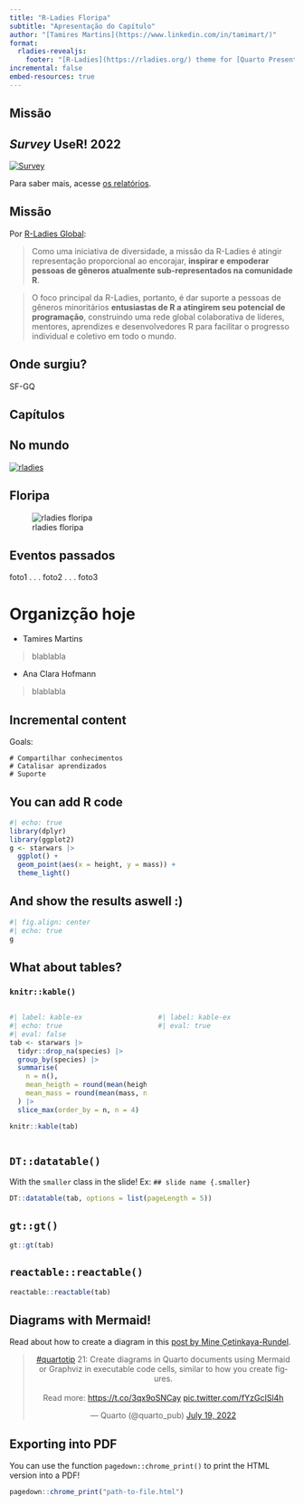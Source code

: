 ```yaml
---
title: "R-Ladies Floripa"
subtitle: "Apresentação do Capítulo"
author: "[Tamires Martins](https://www.linkedin.com/in/tamimart/)"
format: 
  rladies-revealjs:
    footer: "[R-Ladies](https://rladies.org/) theme for [Quarto Presentations](https://quarto.org/docs/presentations/revealjs/index.html). Code available on [GitHub](https://github.com/beatrizmilz/quarto-rladies-theme)."
incremental: false
embed-resources: true
---
```


## Missão



## *Survey* UseR! 2022

[![Survey](/img/survey.png)](https://forwards.github.io/docs/useR2022_survey/){fig-align="center" width=4, height=2}

Para saber mais, acesse [os relatórios](https://forwards.github.io/docs/).

## Missão

Por [R-Ladies Global](https://rladies.org/):

> Como uma iniciativa de diversidade, a missão da R-Ladies é atingir representação proporcional ao encorajar, **inspirar e empoderar pessoas de gêneros atualmente sub-representados na comunidade R**. 

>O foco principal da R-Ladies, portanto, é dar suporte a pessoas de gêneros minoritários **entusiastas de R a atingirem seu potencial de programação**, construindo uma rede global colaborativa de líderes, mentores, aprendizes e desenvolvedores R para facilitar o progresso individual e coletivo em todo o mundo.

## Onde surgiu?

SF-GQ

## Capítulos

::: panel-tabset
## No mundo

[![rladies](/img/rladies.png)](https://benubah.github.io/r-community-explorer/rladies.html)

## Floripa

![rladies floripa](/img/rladies_floripa.png)

:::

## Eventos passados 
::: {layout-nrow=2}
foto1
. . .
foto2
. . .
foto3

:::
# Organizção hoje 


  - Tamires Martins
  
  > blablabla
  
  - Ana Clara Hofmann
  
  > blablabla


## Incremental content {background-color="#562457"}

Goals:

    # Compartilhar conhecimentos
    # Catalisar aprendizados
    # Suporte 

## You can add R code

```r
#| echo: true
library(dplyr)
library(ggplot2)
g <- starwars |> 
  ggplot() +
  geom_point(aes(x = height, y = mass)) +
  theme_light()
```

## And show the results aswell :)

```r
#| fig.align: center
#| echo: true
g 
```

## What about tables? {.smaller}

### `knitr::kable()`

::: columns
::: {.column width="50%"}
```r
#| label: kable-ex
#| echo: true
#| eval: false
tab <- starwars |>
  tidyr::drop_na(species) |> 
  group_by(species) |>
  summarise(
    n = n(),
    mean_heigth = round(mean(height, na.rm = TRUE)),
    mean_mass = round(mean(mass, na.rm = TRUE))
  ) |> 
  slice_max(order_by = n, n = 4) 

knitr::kable(tab)
```
:::

::: {.column width="50%"}
```r
#| label: kable-ex
#| eval: true
```
:::
:::

## `DT::datatable()` {.smaller}

With the `smaller` class in the slide!
Ex: `## slide name {.smaller}`

```r
DT::datatable(tab, options = list(pageLength = 5))
```

## `gt::gt()`

```r
gt::gt(tab)
```

## `reactable::reactable()`

```r
reactable::reactable(tab)
```

## Diagrams with Mermaid!

Read about how to create a diagram in this [post by Mine Çetinkaya-Rundel](https://mine-cetinkaya-rundel.github.io/quarto-tip-a-day/posts/21-diagrams/).

<center>
<blockquote class="twitter-tweet" data-conversation="none"><p lang="en" dir="ltr"><a href="https://twitter.com/hashtag/quartotip?src=hash&amp;ref_src=twsrc%5Etfw">#quartotip</a> 21: Create diagrams in Quarto documents using Mermaid or Graphviz in executable code cells, similar to how you create figures.<br><br>Read more: <a href="https://t.co/3qx9oSNCay">https://t.co/3qx9oSNCay</a> <a href="https://t.co/fYzGcISl4h">pic.twitter.com/fYzGcISl4h</a></p>&mdash; Quarto (@quarto_pub) <a href="https://twitter.com/quarto_pub/status/1549271325943947270?ref_src=twsrc%5Etfw">July 19, 2022</a></blockquote> <script async src="https://platform.twitter.com/widgets.js" charset="utf-8"></script>
</center>


## Exporting into PDF

You can use the function `pagedown::chrome_print()` to print the HTML version into a PDF!

```r
pagedown::chrome_print("path-to-file.html")
```
